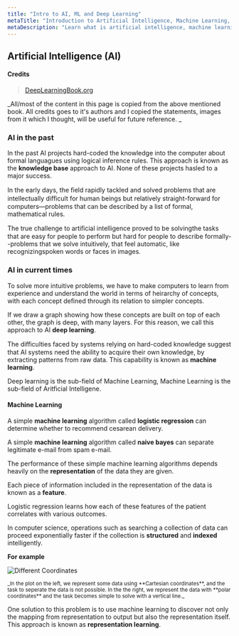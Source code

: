 ```yaml
---
title: "Intro to AI, ML and Deep Learning"
metaTitle: "Introduction to Artificial Intelligence, Machine Learning, and Deep Learning"
metaDescription: "Learn what is artificial intelligence, machine learning, and deep learning in simple terms."
---
```


## Artificial Intelligence (AI)

#### Credits

> [DeepLearningBook.org](http://www.deeplearningbook.org/)

_All/most of the content in this page is copied from the above mentioned book.
All credits goes to it's authors and I copied the statements, images from it which I thought, will be useful
for future reference.
_

### AI in the past

In the past AI projects hard-coded the knowledge into the computer about formal languagues
using logical inference rules. This approach is known as the **knowledge base** approach to AI.
None of these projects hasled to a major success.

In the early days, the ﬁeld rapidly tackled and solved problems that are intellectually diﬃcult
for human beings but relatively straight-forward for computers—problems that can be described by a
list of formal, mathematical rules.

The true challenge to artiﬁcial intelligence proved to be solvingthe tasks that are easy
for people to perform but hard for people to describe formally--problems that we solve intuitively,
that feel automatic, like recognizingspoken words or faces in images.

### AI in current times

To solve more intuitive problems, we have to make computers to learn from experience and understand the
world in terms of heirarchy of concepts, with each concept defined through its relation to simpler concepts.

If we draw a graph showing how these concepts are built on top of each other,
the graph is deep, with many layers. For this reason, we call this approach to AI **deep learning**.

The diﬃculties faced by systems relying on hard-coded knowledge suggest that
AI systems need the ability to acquire their own knowledge,
by extracting patterns from raw data. This capability is known as **machine learning**.

Deep learning is the sub-field of Machine Learning,
Machine Learning is the sub-field of Aritficial Intelligene.

#### Machine Learning

A simple **machine learning** algorithm called **logistic regression** can determine whether
to recommend cesarean delivery.

A simple **machine learning** algorithm called **naive bayes** can separate
legitimate e-mail from spam e-mail.

The performance of these simple machine learning algorithms depends heavily
on the **representation** of the data they are given.

Each piece of information included in the representation of the data is known as a **feature**.

Logistic regression learns how each of these features of the patient correlates with various outcomes.

In computer science, operations such as searching a collection of data can proceed
exponentially faster if the collection is **structured** and **indexed** intelligently.

**For example**

![Different Coordinates](../images/c_cord_vs_p_cord.png)

<small>
  _In the plot on the left, we represent some data using **Cartesian
  coordinates**, and the task to seperate the data is not possible. In the the
  right, we represent the data with **polar coordinates** and the task becomes
  simple to solve with a vertical line._
</small>

One solution to this problem is to use machine learning to discover not only
the mapping from representation to output but also the representation itself.
This approach is known as **representation learning**.
